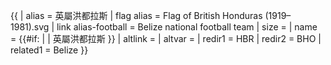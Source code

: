 {{ {{{1<noinclude>|country showdata</noinclude>}}}
| alias = 英屬洪都拉斯
| flag alias = Flag of British Honduras (1919–1981).svg
| link alias-football = Belize national football team
| size = {{{size|}}}
| name = {{#if: {{{name|}}} | {{{name|}}} | 英屬洪都拉斯 }}
| altlink = {{{altlink|}}}
| altvar = {{{altvar|}}}
<noinclude>
| redir1 = HBR
| redir2 = BHO
| related1 = Belize
</noinclude>
}}